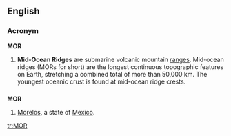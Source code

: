{{also|mor|mòr|mór|mör}}
==English==

===Acronym===
'''MOR'''

# '''Mid-Ocean Ridges''' are submarine volcanic mountain [[range]]s.   Mid-ocean ridges (MORs for short) are the longest continuous topographic features on Earth, stretching a combined total of more than 50,000 km.  The youngest oceanic crust is found at mid-ocean ridge crests.

==={{abbreviation}}===
'''MOR'''
#[[Morelos]], a state of [[Mexico]].

[[tr:MOR]]
